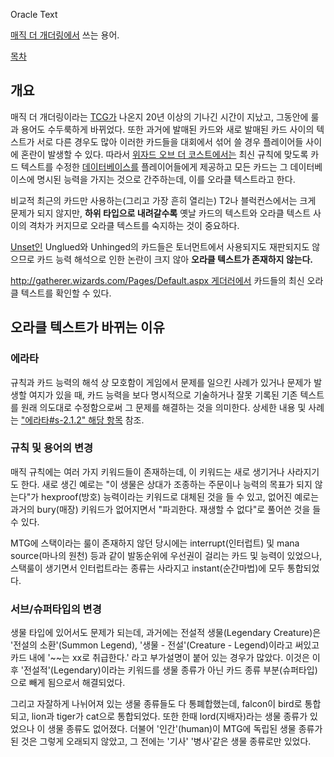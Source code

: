 Oracle Text

[[매직 더 개더링]]에서 쓰는 용어.

[[목차]]

== 개요 ==
매직 더 개더링이라는 [[TCG]]가 나온지 20년 이상의 기나긴 시간이 지났고, 그동안에 룰과 용어도 수두룩하게 바뀌었다. 또한 과거에 발매된 카드와 새로 발매된 카드 사이의 텍스트가 서로 다른 경우도 많아 이러한 카드들을 대회에서 섞어 쓸 경우 플레이어들 사이에 혼란이 발생할 수 있다. 따라서 [[위자드 오브 더 코스트]]에서는 최신 규칙에 맞도록 카드 텍스트를 수정한 [[데이터베이스]]를 플레이어들에게 제공하고 모든 카드는 그 데이터베이스에 명시된 능력을 가지는 것으로 간주하는데, 이를 오라클 텍스트라고 한다.

비교적 최근의 카드만 사용하는(그리고 가장 흔히 열리는) T2나 블럭컨스에서는 크게 문제가 되지 않지만, '''하위 타입으로 내려갈수록''' 옛날 카드의 텍스트와 오라클 텍스트 사이의 격차가 커지므로 오라클 텍스트를 숙지하는 것이 중요하다.

[[Unset]]인 Unglued와 Unhinged의 카드들은 토너먼트에서 사용되지도 재판되지도 않으므로 카드 능력 해석으로 인한 논란이 크지 않아 '''오라클 텍스트가 존재하지 않는다.'''

[[http://gatherer.wizards.com/Pages/Default.aspx 게더러]]에서 카드들의 최신 오라클 텍스트를 확인할 수 있다.

== 오라클 텍스트가 바뀌는 이유 ==
=== 에라타 ===
규칙과 카드 능력의 해석 상 모호함이 게임에서 문제를 일으킨 사례가 있거나 문제가 발생할 여지가 있을 때, 카드 능력을 보다 명시적으로 기술하거나 잘못 기록된 기존 텍스트를 원래 의도대로 수정함으로써 그 문제를 해결하는 것을 의미한다. 상세한 내용 및 사례는 [["에라타#s-2.1.2" 해당 항목]] 참조.

=== 규칙 및 용어의 변경 ===
매직 규칙에는 여러 가지 키워드들이 존재하는데, 이 키워드는 새로 생기거나 사라지기도 한다. 새로 생긴 예로는 "이 생물은 상대가 조종하는 주문이나 능력의 목표가 되지 않는다"가 hexproof(방호) 능력이라는 키워드로 대체된 것을 들 수 있고, 없어진 예로는 과거의 bury(매장) 키워드가 없어지면서 "파괴한다. 재생할 수 없다"로 풀어쓴 것을 들 수 있다.

MTG에 스택이라는 룰이 존재하지 않던 당시에는 interrupt(인터럽트) 및 mana source(마나의 원천) 등과 같이 발동순위에 우선권이 걸리는 카드 및 능력이 있었으나, 스택룰이 생기면서 인터럽트라는 종류는 사라지고 instant(순간마법)에 모두 통합되었다.

=== 서브/슈퍼타입의 변경 ===
생물 타입에 있어서도 문제가 되는데, 과거에는 전설적 생물(Legendary Creature)은 '전설의 소환'(Summon Legend), '생물 - 전설'(Creature - Legend)이라고 써있고 카드 내에 '~~는 xx로 취급한다.' 라고 부가설명이 붙어 있는 경우가 많았다. 이것은 이후 '전설적'(Legendary)이라는 키워드를 생물 종류가 아닌 카드 종류 부분(슈퍼타입)으로 빼게 됨으로서 해결되었다. 

그리고 자잘하게 나뉘어져 있는 생물 종류들도 다 통폐합했는데, falcon이 bird로 통합되고, lion과 tiger가 cat으로 통합되었다. 또한 한때 lord(지배자)라는 생물 종류가 있었으나 이 생물 종류도 없어졌다. 더불어 '인간'(human)이 MTG에 독립된 생물 종류가 된 것은 그렇게 오래되지 않았고, 그 전에는 '기사' '병사'같은 생물 종류로만 있었다.
